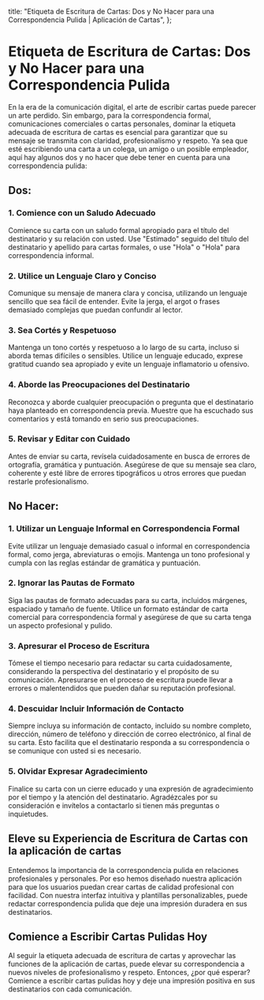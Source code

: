 
  title: "Etiqueta de Escritura de Cartas: Dos y No Hacer para una Correspondencia Pulida | Aplicación de Cartas",
};

# Etiqueta de Escritura de Cartas: Dos y No Hacer para una Correspondencia Pulida

<MdxImage src="/blog/letter-writing-etiquette.jpg" alt="Etiqueta de Escritura de Cartas: Dos y No Hacer para una Correspondencia Pulida" width={800} height={700} />

En la era de la comunicación digital, el arte de escribir cartas puede parecer un arte perdido. Sin embargo, para la correspondencia formal, comunicaciones comerciales o cartas personales, dominar la etiqueta adecuada de escritura de cartas es esencial para garantizar que su mensaje se transmita con claridad, profesionalismo y respeto. Ya sea que esté escribiendo una carta a un colega, un amigo o un posible empleador, aquí hay algunos dos y no hacer que debe tener en cuenta para una correspondencia pulida:

## Dos:

### 1. Comience con un Saludo Adecuado

Comience su carta con un saludo formal apropiado para el título del destinatario y su relación con usted. Use "Estimado" seguido del título del destinatario y apellido para cartas formales, o use "Hola" o "Hola" para correspondencia informal.

### 2. Utilice un Lenguaje Claro y Conciso

Comunique su mensaje de manera clara y concisa, utilizando un lenguaje sencillo que sea fácil de entender. Evite la jerga, el argot o frases demasiado complejas que puedan confundir al lector.

### 3. Sea Cortés y Respetuoso

Mantenga un tono cortés y respetuoso a lo largo de su carta, incluso si aborda temas difíciles o sensibles. Utilice un lenguaje educado, exprese gratitud cuando sea apropiado y evite un lenguaje inflamatorio u ofensivo.

### 4. Aborde las Preocupaciones del Destinatario

Reconozca y aborde cualquier preocupación o pregunta que el destinatario haya planteado en correspondencia previa. Muestre que ha escuchado sus comentarios y está tomando en serio sus preocupaciones.

### 5. Revisar y Editar con Cuidado

Antes de enviar su carta, revísela cuidadosamente en busca de errores de ortografía, gramática y puntuación. Asegúrese de que su mensaje sea claro, coherente y esté libre de errores tipográficos u otros errores que puedan restarle profesionalismo.

## No Hacer:

### 1. Utilizar un Lenguaje Informal en Correspondencia Formal

Evite utilizar un lenguaje demasiado casual o informal en correspondencia formal, como jerga, abreviaturas o emojis. Mantenga un tono profesional y cumpla con las reglas estándar de gramática y puntuación.

### 2. Ignorar las Pautas de Formato

Siga las pautas de formato adecuadas para su carta, incluidos márgenes, espaciado y tamaño de fuente. Utilice un formato estándar de carta comercial para correspondencia formal y asegúrese de que su carta tenga un aspecto profesional y pulido.

### 3. Apresurar el Proceso de Escritura

Tómese el tiempo necesario para redactar su carta cuidadosamente, considerando la perspectiva del destinatario y el propósito de su comunicación. Apresurarse en el proceso de escritura puede llevar a errores o malentendidos que pueden dañar su reputación profesional.

### 4. Descuidar Incluir Información de Contacto

Siempre incluya su información de contacto, incluido su nombre completo, dirección, número de teléfono y dirección de correo electrónico, al final de su carta. Esto facilita que el destinatario responda a su correspondencia o se comunique con usted si es necesario.

### 5. Olvidar Expresar Agradecimiento

Finalice su carta con un cierre educado y una expresión de agradecimiento por el tiempo y la atención del destinatario. Agradézcales por su consideración e invítelos a contactarlo si tienen más preguntas o inquietudes.

## Eleve su Experiencia de Escritura de Cartas con la aplicación de cartas

Entendemos la importancia de la correspondencia pulida en relaciones profesionales y personales. Por eso hemos diseñado nuestra aplicación para que los usuarios puedan crear cartas de calidad profesional con facilidad. Con nuestra interfaz intuitiva y plantillas personalizables, puede redactar correspondencia pulida que deje una impresión duradera en sus destinatarios.

## Comience a Escribir Cartas Pulidas Hoy

Al seguir la etiqueta adecuada de escritura de cartas y aprovechar las funciones de la aplicación de cartas, puede elevar su correspondencia a nuevos niveles de profesionalismo y respeto. Entonces, ¿por qué esperar? Comience a escribir cartas pulidas hoy y deje una impresión positiva en sus destinatarios con cada comunicación.